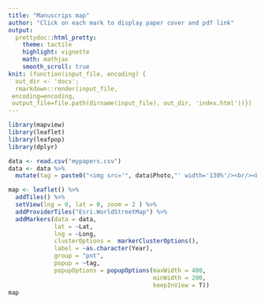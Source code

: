 ```yaml
---
title: "Manuscrips map"
author: "Click on each mark to display paper cover and pdf link"
output:
  prettydoc::html_pretty:
    theme: tactile
    highlight: vignette
    math: mathjax
    smooth_scroll: true
knit: (function(input_file, encoding) {
  out_dir <- 'docs';
  rmarkdown::render(input_file,
 encoding=encoding,
 output_file=file.path(dirname(input_file), out_dir, 'index.html'))})
---
```


```r
library(mapview)
library(leaflet)
library(leafpop)
library(dplyr)

data <- read.csv("mypapers.csv")
data <- data %>% 
  mutate(tag = paste0("<img src='", data$Photo,"' width='130%'/><br/><b>", "<a target='_blank' href= '",data$Link, "'> Link </a></b>"))

map <- leaflet() %>% 
  addTiles() %>% 
  setView(lng = 0, lat = 0, zoom = 2 ) %>% 
  addProviderTiles("Esri.WorldStreetMap") %>%
  addMarkers(data = data,                                  
             lat = ~Lat,                           
             lng = ~Long, 
             clusterOptions =  markerClusterOptions(),
             label = ~as.character(Year),
             group = "pnt",
             popup = ~tag,
             popupOptions = popupOptions(maxWidth = 400,
                                         minWidth = 200,
                                         keepInView = T)) 
map
```

